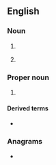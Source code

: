 ==English==

===Noun===
{{en-noun}}

# {{initialism of|business system analyst|lang=en}}
# {{lb|en|protein}} {{initialism of|[[bovine]] [[serum]] [[albumin]]|lang=en}}

===Proper noun===
{{en-proper noun}}

# {{lb|en|Scouting}} {{initialism of|{{w|Boy Scouts of America}}|lang=en}}

====Derived terms====
* {{l|en|BSAer}}

===Anagrams===
* {{anagrams|en|a=abs|ABS|ABs|Abs|B. A. S.|B.A.S.|B.A.s|BAS|BAs|SAB|SBA|Sab.|abs|abs-|abs.|bas|sab}}